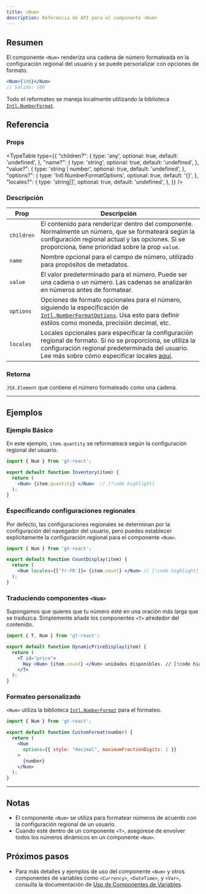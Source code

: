 ```yaml
---
title: <Num>
description: Referencia de API para el componente <Num>
---
```

## Resumen

El componente `<Num>` renderiza una cadena de número formateada en la configuración regional del usuario y se puede personalizar con opciones de formato.
```jsx
<Num>{100}</Num>
// Salida: 100
```
Todo el reformateo se maneja localmente utilizando la biblioteca [`Intl.NumberFormat`](https://developer.mozilla.org/en-US/docs/Web/JavaScript/Reference/Global_Objects/Intl/NumberFormat).


## Referencia

### Props

<TypeTable
  type={{
    "children?": {
        type: 'any',
        optional: true,
        default: 'undefined',
    },
    "name?": {
        type: 'string',
        optional: true,
        default: 'undefined',
    },
    "value?": {
        type: 'string | number',
        optional: true,
        default: 'undefined',
    },
    "options?": {
        type: 'Intl.NumberFormatOptions',
        optional: true,
        default: '{}',
    },
    "locales?": {
        type: 'string[]',
        optional: true,
        default: 'undefined',
    },
  }}
/>

### Descripción
| Prop     | Descripción                                                                                                                                       |
|----------|---------------------------------------------------------------------------------------------------------------------------------------------------|
| `children` | El contenido para renderizar dentro del componente. Normalmente un número, que se formateará según la configuración regional actual y las opciones. Si se proporciona, tiene prioridad sobre la prop `value`. |
| `name`     | Nombre opcional para el campo de número, utilizado para propósitos de metadatos.                                                                                   |
| `value`    | El valor predeterminado para el número. Puede ser una cadena o un número. Las cadenas se analizarán en números antes de formatear.                               |
| `options`  | Opciones de formato opcionales para el número, siguiendo la especificación de [`Intl.NumberFormatOptions`](https://developer.mozilla.org/en-US/docs/Web/JavaScript/Reference/Global_Objects/Intl/NumberFormat). Usa esto para definir estilos como moneda, precisión decimal, etc. |
| `locales`   | Locales opcionales para especificar la configuración regional de formato. Si no se proporciona, se utiliza la configuración regional predeterminada del usuario. Lee más sobre cómo especificar locales [aquí](https://developer.mozilla.org/en-US/docs/Web/JavaScript/Reference/Global_Objects/Intl#locales_argument).                                            |

### Retorna

`JSX.Element` que contiene el número formateado como una cadena.

---

## Ejemplos

### Ejemplo Básico
En este ejemplo, `item.quantity` se reformateará según la configuración regional del usuario.

```jsx title="QuantityDisplay.jsx" copy
import { Num } from 'gt-react';

export default function Inventory(item) {
  return (
    <Num> {item.quantity} </Num>  // [!code highlight]
  );
}
```

### Especificando configuraciones regionales
Por defecto, las configuraciones regionales se determinan por la configuración del navegador del usuario,
pero puedes establecer explícitamente la configuración regional para el componente `<Num>`.

```jsx title="PriceDisplay.jsx" copy
import { Num } from 'gt-react';

export default function CountDisplay(item) {
  return (
    <Num locales={['fr-FR']}> {item.count} </Num> // [!code highlight]
  );
}
```

### Traduciendo componentes `<Num>`
Supongamos que quieres que tu número esté en una oración más larga que se traduzca.
Simplemente añade los componentes `<T>` alrededor del contenido.

```jsx title="DynamicPriceDisplay.jsx" copy
import { T, Num } from 'gt-react';

export default function DynamicPriceDisplay(item) {
  return (
    <T id="price">
      Hay <Num> {item.count} </Num> unidades disponibles. // [!code highlight]
    </T>
  );
}
```

### Formateo personalizado
`<Num>` utiliza la biblioteca [`Intl.NumberFormat`](https://developer.mozilla.org/en-US/docs/Web/JavaScript/Reference/Global_Objects/Intl/NumberFormat) para el formateo.
```jsx
import { Num } from 'gt-react';

export default function CustomFormat(number) {
  return (
    <Num
      options={{ style: "decimal", maximumFractionDigits: 2 }}
    >
      {number}
    </Num>
  );
}
```

---

## Notas
 * El componente `<Num>` se utiliza para formatear números de acuerdo con la configuración regional de un usuario.
 * Cuando esté dentro de un componente `<T>`, asegúrese de envolver todos los números dinámicos en un componente `<Num>`.

## Próximos pasos
 * Para más detalles y ejemplos de uso del componente `<Num>` y otros componentes de variables como `<Currency>`, `<DateTime>`, y `<Var>`,
   consulta la documentación de [Uso de Componentes de Variables](/docs/react/reference/using-variable-components).